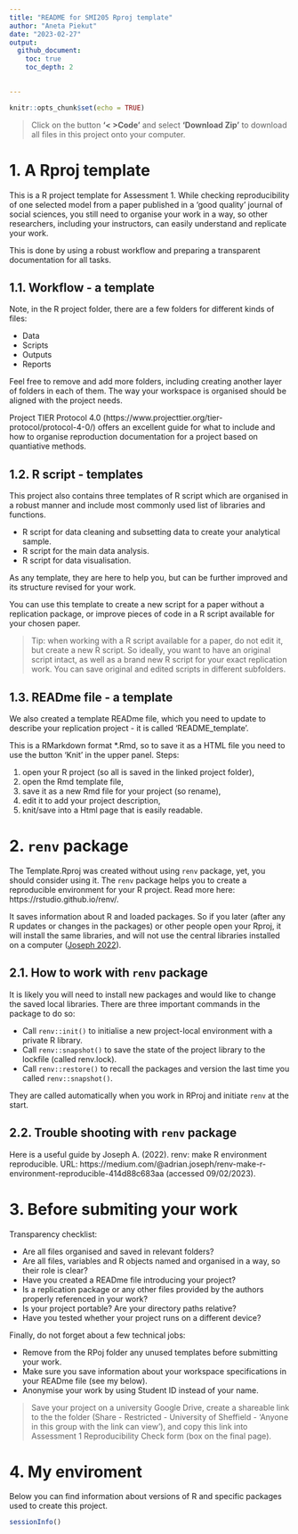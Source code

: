 ```yaml
---
title: "README for SMI205 Rproj template"
author: "Aneta Piekut"
date: "2023-02-27"
output:
  github_document:
    toc: true
    toc_depth: 2

    
---
```


```r
knitr::opts_chunk$set(echo = TRUE)
```

> Click on the button __'< >Code'__ and select __'Download Zip'__ to download all files in this project onto your computer.

# 1. A Rproj template

This is a R project template for Assessment 1. While checking reproducibility of one selected model from a paper published in a 'good quality' journal of social sciences, you still need to organise your work in a way, so other researchers, including your instructors, can easily understand and replicate your work. 

This is done by using a robust workflow and preparing a transparent documentation for all tasks.

## 1.1. Workflow - a template

Note, in the R project folder, there are a few folders for different kinds of files:

 + Data
 + Scripts
 + Outputs
 + Reports
 
Feel free to remove and add more folders, including creating another layer of folders in each of them. The way your workspace is organised should be aligned with the project needs.

Project TIER Protocol 4.0 (https://www.projecttier.org/tier-protocol/protocol-4-0/) offers an excellent guide for what to include and how to organise reproduction documentation for a project based on quantiative methods.

## 1.2. R script - templates

This project also contains three templates of R script which are organised in a robust manner and include most commonly used list of libraries and functions. 

+ R script for data cleaning and subsetting data to create your analytical sample.
+ R script for the main data analysis.
+ R script for data visualisation.

As any template, they are here to help you, but can be further improved and its structure revised for your work. 

You can use this template to create a new script for a paper without a replication package, or improve pieces of code in a R script available for your chosen paper.

> Tip: when working with a R script available for a paper, do not edit it, but create a new R script. So ideally, you want to have an original script intact, as well as a brand new R script for your exact replication work. You can save original and edited scripts in different subfolders.

## 1.3. READme file - a template

We also created a template READme file, which you need to update to describe your replication project - it is called 'README_template'.

This is a RMarkdown format *.Rmd, so to save it as a HTML file you need to use the button 'Knit' in the upper panel. Steps: 

1) open your R project (so all is saved in the linked project folder),
2) open the Rmd template file, 
3) save it as a new Rmd file for your project (so rename), 
4) edit it to add your project description,
5) knit/save into a Html page that is easily readable. 

# 2. `renv` package

The Template.Rproj was created without using `renv` package, yet, you should consider using it. The `renv` package helps you to create a reproducible environment for your R project. Read more here: https://rstudio.github.io/renv/.

It saves information about R and loaded packages. So if you later (after any R updates or changes in the packages) or other people open your Rproj, it will install the same libraries, and will not use the central libraries installed on a computer ([Joseph 2022](https://medium.com/@adrian.joseph/renv-make-r-environment-reproducible-414d88c683aa )). 


## 2.1. How to work with `renv` package

It is likely you will need to install new packages and would like to change the saved local libraries. There are three important commands in the package to do so:

+ Call `renv::init()` to initialise a new project-local environment with a private R library.
+ Call `renv::snapshot()` to save the state of the project library to the lockfile (called renv.lock).
+ Call `renv::restore()` to recall the packages and version the last time you called `renv::snapshot()`.

They are called automatically when you work in RProj and initiate `renv` at the start.


## 2.2. Trouble shooting with `renv` package

Here is a useful guide by Joseph A. (2022). renv: make R environment reproducible. URL: https://medium.com/@adrian.joseph/renv-make-r-environment-reproducible-414d88c683aa (accessed 09/02/2023).

# 3. Before submiting your work

Transparency checklist:

+ Are all files organised and saved in relevant folders?
+ Are all files, variables and R objects named and organised in a way, so their role is clear?
+ Have you created a READme file introducing your project?
+ Is a replication package or any other files provided by the authors properly referenced in your work?
+ Is your project portable? Are your directory paths relative?
+ Have you tested whether your project runs on a different device?

Finally, do not forget about a few technical jobs:

+ Remove from the RPoj folder any unused templates before submitting your work.
+ Make sure you save information about your workspace specifications in your READme file (see my below).
+ Anonymise your work by using Student ID instead of your name.

> Save your project on a university Google Drive, create a shareable link to the the folder (Share - Restricted - University of Sheffield - 'Anyone in this group with the link can view'), and copy this link into Assessment 1 Reproducibility Check form (box on the final page).

# 4. My enviroment

Below you can find information about versions of R and specific packages used to create this project. 

```r
sessionInfo()
```

